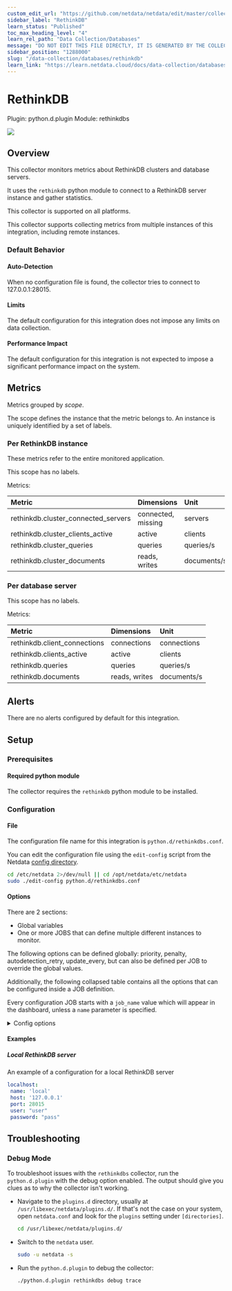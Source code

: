 ```yaml
---
custom_edit_url: "https://github.com/netdata/netdata/edit/master/collectors/python.d.plugin/rethinkdbs/metadata.yaml"
sidebar_label: "RethinkDB"
learn_status: "Published"
toc_max_heading_level: "4"
learn_rel_path: "Data Collection/Databases"
message: "DO NOT EDIT THIS FILE DIRECTLY, IT IS GENERATED BY THE COLLECTOR'S metadata.yaml FILE"
sidebar_position: "1288000"
slug: "/data-collection/databases/rethinkdb"
learn_link: "https://learn.netdata.cloud/docs/data-collection/databases/rethinkdb"
---
```



# RethinkDB

Plugin: python.d.plugin
Module: rethinkdbs

<img src="https://img.shields.io/badge/maintained%20by-Netdata-%2300ab44" />

## Overview

This collector monitors metrics about RethinkDB clusters and database servers.

It uses the `rethinkdb` python module to connect to a RethinkDB server instance and gather statistics.

This collector is supported on all platforms.

This collector supports collecting metrics from multiple instances of this integration, including remote instances.


### Default Behavior

#### Auto-Detection

When no configuration file is found, the collector tries to connect to 127.0.0.1:28015.

#### Limits

The default configuration for this integration does not impose any limits on data collection.

#### Performance Impact

The default configuration for this integration is not expected to impose a significant performance impact on the system.


## Metrics

Metrics grouped by *scope*.

The scope defines the instance that the metric belongs to. An instance is uniquely identified by a set of labels.



### Per RethinkDB instance

These metrics refer to the entire monitored application.

This scope has no labels.

Metrics:

| Metric | Dimensions | Unit |
|:------|:----------|:----|
| rethinkdb.cluster_connected_servers | connected, missing | servers |
| rethinkdb.cluster_clients_active | active | clients |
| rethinkdb.cluster_queries | queries | queries/s |
| rethinkdb.cluster_documents | reads, writes | documents/s |

### Per database server



This scope has no labels.

Metrics:

| Metric | Dimensions | Unit |
|:------|:----------|:----|
| rethinkdb.client_connections | connections | connections |
| rethinkdb.clients_active | active | clients |
| rethinkdb.queries | queries | queries/s |
| rethinkdb.documents | reads, writes | documents/s |



## Alerts

There are no alerts configured by default for this integration.


## Setup

### Prerequisites

#### Required python module

The collector requires the `rethinkdb` python module to be installed.


### Configuration

#### File

The configuration file name for this integration is `python.d/rethinkdbs.conf`.


You can edit the configuration file using the `edit-config` script from the
Netdata [config directory](/docs/configuring/configuration#the-netdata-config-directory).

```bash
cd /etc/netdata 2>/dev/null || cd /opt/netdata/etc/netdata
sudo ./edit-config python.d/rethinkdbs.conf
```
#### Options

There are 2 sections:

* Global variables
* One or more JOBS that can define multiple different instances to monitor.

The following options can be defined globally: priority, penalty, autodetection_retry, update_every, but can also be defined per JOB to override the global values.

Additionally, the following collapsed table contains all the options that can be configured inside a JOB definition.

Every configuration JOB starts with a `job_name` value which will appear in the dashboard, unless a `name` parameter is specified.


<details><summary>Config options</summary>

| Name | Description | Default | Required |
|:----|:-----------|:-------|:--------:|
| update_every | Sets the default data collection frequency. |  | False |
| priority | Controls the order of charts at the netdata dashboard. |  | False |
| autodetection_retry | Sets the job re-check interval in seconds. |  | False |
| penalty | Indicates whether to apply penalty to update_every in case of failures. |  | False |
| name | Job name. This value will overwrite the `job_name` value. JOBS with the same name are mutually exclusive. Only one of them will be allowed running at any time. This allows autodetection to try several alternatives and pick the one that works. |  | False |
| host | Hostname or ip of the RethinkDB server. |  | False |
| port | Port to connect to the RethinkDB server. |  | False |
| user | The username to use to connect to the RethinkDB server. |  | False |
| password | The password to use to connect to the RethinkDB server. |  | False |
| timeout | Set a connect timeout to the RethinkDB server. |  | False |

</details>

#### Examples

##### Local RethinkDB server

An example of a configuration for a local RethinkDB server

```yaml
localhost:
 name: 'local'
 host: '127.0.0.1'
 port: 28015
 user: "user"
 password: "pass"

```


## Troubleshooting

### Debug Mode

To troubleshoot issues with the `rethinkdbs` collector, run the `python.d.plugin` with the debug option enabled. The output
should give you clues as to why the collector isn't working.

- Navigate to the `plugins.d` directory, usually at `/usr/libexec/netdata/plugins.d/`. If that's not the case on
  your system, open `netdata.conf` and look for the `plugins` setting under `[directories]`.

  ```bash
  cd /usr/libexec/netdata/plugins.d/
  ```

- Switch to the `netdata` user.

  ```bash
  sudo -u netdata -s
  ```

- Run the `python.d.plugin` to debug the collector:

  ```bash
  ./python.d.plugin rethinkdbs debug trace
  ```


